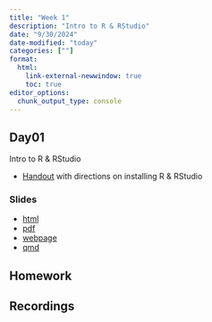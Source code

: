 ```yaml
---
title: "Week 1"
description: "Intro to R & RStudio"
date: "9/30/2024"
date-modified: "today"
categories: [""]
format: 
  html:
    link-external-newwindow: true
    toc: true
editor_options: 
  chunk_output_type: console
---
```




## Day01 

Intro to R & RStudio

* [Handout](../resources/BSTA 511 text R info F24.pdf) with directions on installing R & RStudio

### Slides

* [html](../slides/Day01_bsta511.qmd)
* [pdf](https://drive.google.com/drive/folders/1I5-e1Dbso2jBYm5oIbMV0FqdpM-0q8pn)
* [webpage](../slides_md/Day01_bsta511_md.qmd)
* [qmd](https://github.com/niederhausen/BSTA_511_F24/blob/main/slides_md/Day01_bsta511_md.qmd)

## Homework

<!-- * [HW 1](../homework/HW_1_F24_bsta511.qmd) due on Sat, 10/7 -->

## Recordings

<!-- * __In-class__ recording links are on [Sakai](https://sakai.ohsu.edu/portal/site/BSTA-511-1-AA-F24/tool/1f70eae0-e36a-4052-9247-69c6917e6b73/). Navigate to _Course Materials_ -> _Schedule with links to in-class recordings_. Note that the password to the recordings is at the top of the page.  -->

